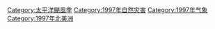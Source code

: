 [[Category:太平洋颶風季|Category:太平洋颶風季]]
[[Category:1997年自然灾害|Category:1997年自然灾害]]
[[Category:1997年气象|Category:1997年气象]]
[[Category:1997年北美洲|Category:1997年北美洲]]